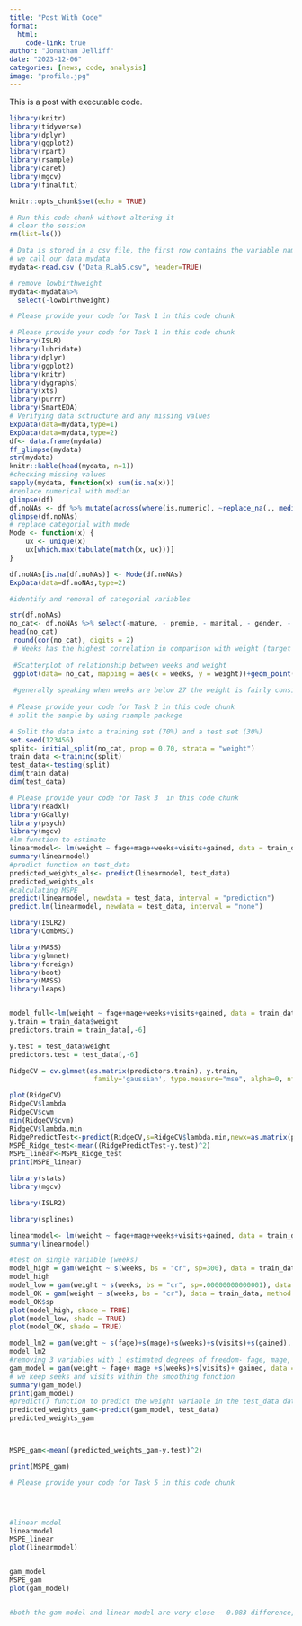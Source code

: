 ```yaml
---
title: "Post With Code"
format: 
  html: 
    code-link: true
author: "Jonathan Jelliff"
date: "2023-12-06"
categories: [news, code, analysis]
image: "profile.jpg"
---
```


This is a post with executable code.

```r

library(knitr)
library(tidyverse)
library(dplyr)
library(ggplot2)
library(rpart)
library(rsample)
library(caret)
library(mgcv)
library(finalfit)

knitr::opts_chunk$set(echo = TRUE)

# Run this code chunk without altering it
# clear the session
rm(list=ls())

# Data is stored in a csv file, the first row contains the variable names. 
# we call our data mydata
mydata<-read.csv ("Data_RLab5.csv", header=TRUE)

# remove lowbirthweight
mydata<-mydata%>%
  select(-lowbirthweight)

# Please provide your code for Task 1 in this code chunk

# Please provide your code for Task 1 in this code chunk
library(ISLR)
library(lubridate)
library(dplyr)
library(ggplot2)
library(knitr)
library(dygraphs)
library(xts)
library(purrr)
library(SmartEDA)
# Verifying data sctructure and any missing values
ExpData(data=mydata,type=1)
ExpData(data=mydata,type=2)
df<- data.frame(mydata)
ff_glimpse(mydata)
str(mydata)
knitr::kable(head(mydata, n=1))
#checking missing values
sapply(mydata, function(x) sum(is.na(x)))
#replace numerical with median
glimpse(df)
df.noNAs <- df %>% mutate(across(where(is.numeric), ~replace_na(., median(., na.rm=TRUE))))
glimpse(df.noNAs)
# replace categorial with mode
Mode <- function(x) {
    ux <- unique(x)
    ux[which.max(tabulate(match(x, ux)))]
}

df.noNAs[is.na(df.noNAs)] <- Mode(df.noNAs)
ExpData(data=df.noNAs,type=2)

#identify and removal of categorial variables

str(df.noNAs)
no_cat<- df.noNAs %>% select(-mature, - premie, - marital, - gender, - habit, - whitemom)
head(no_cat)
 round(cor(no_cat), digits = 2)
 # Weeks has the highest correlation in comparison with weight (target variable) at 0.67
 
 #Scatterplot of relationship between weeks and weight 
 ggplot(data= no_cat, mapping = aes(x = weeks, y = weight))+geom_point()
 
 #generally speaking when weeks are below 27 the weight is fairly consistent in that weight is below 3- with the exception of one outlier.  Then above 27 weeks the correlation is seen very well in that the more weeks accrued the more weight gained until about 37 weeks when the range increases significantly.  The weight at 37 weeks - 40 weeks varies from 3-12 until about 43rd week where the variation is reduced to the weight range of 6-9.  
 
# Please provide your code for Task 2 in this code chunk
# split the sample by using rsample package

# Split the data into a training set (70%) and a test set (30%)
set.seed(123456)
split<- initial_split(no_cat, prop = 0.70, strata = "weight")
train_data <-training(split)
test_data<-testing(split)
dim(train_data)
dim(test_data)

# Please provide your code for Task 3  in this code chunk
library(readxl)
library(GGally)
library(psych)
library(mgcv)
#lm function to estimate
linearmodel<- lm(weight ~ fage+mage+weeks+visits+gained, data = train_data)
summary(linearmodel)
#predict function on test_data
predicted_weights_ols<- predict(linearmodel, test_data)
predicted_weights_ols
#calculating MSPE
predict(linearmodel, newdata = test_data, interval = "prediction")
predict.lm(linearmodel, newdata = test_data, interval = "none")

library(ISLR2)
library(CombMSC)

library(MASS)
library(glmnet)
library(foreign)
library(boot)
library(MASS)
library(leaps)


model_full<-lm(weight ~ fage+mage+weeks+visits+gained, data = train_data)
y.train = train_data$weight
predictors.train = train_data[,-6]

y.test = test_data$weight
predictors.test = test_data[,-6]

RidgeCV = cv.glmnet(as.matrix(predictors.train), y.train,
                     family='gaussian', type.measure="mse", alpha=0, nfolds=10)

plot(RidgeCV)
RidgeCV$lambda
RidgeCV$cvm
min(RidgeCV$cvm) 
RidgeCV$lambda.min
RidgePredictTest<-predict(RidgeCV,s=RidgeCV$lambda.min,newx=as.matrix(predictors.test))
MSPE_Ridge_test<-mean((RidgePredictTest-y.test)^2)
MSPE_linear<-MSPE_Ridge_test
print(MSPE_linear)

library(stats)
library(mgcv)

library(ISLR2)

library(splines)

linearmodel<- lm(weight ~ fage+mage+weeks+visits+gained, data = train_data)
summary(linearmodel)

#test on single variable (weeks)
model_high = gam(weight ~ s(weeks, bs = "cr", sp=300), data = train_data)
model_high
model_low = gam(weight ~ s(weeks, bs = "cr", sp=.00000000000001), data = train_data)
model_OK = gam(weight ~ s(weeks, bs = "cr"), data = train_data, method = "REML")
model_OK$sp
plot(model_high, shade = TRUE)
plot(model_low, shade = TRUE)
plot(model_OK, shade = TRUE)

model_lm2 = gam(weight ~ s(fage)+s(mage)+s(weeks)+s(visits)+s(gained), data = train_data, method="REML")
model_lm2
#removing 3 variables with 1 estimated degrees of freedom- fage, mage, gained for linear modeling to be included as Parametric Coefficients
gam_model = gam(weight ~ fage+ mage +s(weeks)+s(visits)+ gained, data = train_data, method="REML")
# we keep seeks and visits within the smoothing function
summary(gam_model)
print(gam_model)
#predict() function to predict the weight variable in the test_data dataset using gam_model
predicted_weights_gam<-predict(gam_model, test_data)
predicted_weights_gam



MSPE_gam<-mean((predicted_weights_gam-y.test)^2)

print(MSPE_gam)

# Please provide your code for Task 5 in this code chunk




#linear model
linearmodel
MSPE_linear
plot(linearmodel)


gam_model
MSPE_gam
plot(gam_model)


#both the gam model and linear model are very close - 0.083 difference, but the MSPE gam does have the lower Mean Squared prediction error (MSPE), and therefore is the more superior of the models to use in this situation for testing.  



```
